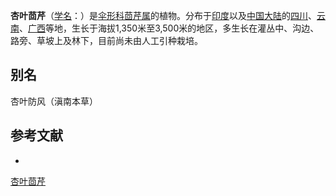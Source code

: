 {{NoteTA|G1=LS}}
{{Speciesbox
| name = 杏叶茴芹
| status = 
| status_system = 
| image = 
| genus = Pimpinella
| species = candolleana
| authority = Wight et Arn.
}}

'''杏叶茴芹'''（[[学名|学名]]：{{lang|la|''Pimpinella candolleana''}}）是[[伞形科|伞形科]][[茴芹属|茴芹属]]的植物。分布于[[印度|印度]]以及[[中国大陆|中国大陆]]的[[四川|四川]]、[[云南|云南]]、[[广西|广西]]等地，生长于海拔1,350米至3,500米的地区，多生长在灌丛中、沟边、路旁、草坡上及林下，目前尚未由人工引种栽培。

== 别名 ==
杏叶防风（滇南本草）

== 参考文献 ==
<div class="references-small">
* {{cite web| url =http://www.bioinfo.cn/db05/KmzwSpecies.php?action=view&id=22999| title =杏叶茴芹| work =《中国高等植物数据库全库》| publisher =中国科学院微生物研究所| author =昆明植物研究所| accessdate =2009-02-25| deadurl =yes| archiveurl =https://web.archive.org/web/20160305051843/http://www.bioinfo.cn/db05/KmzwSpecies.php?action=view&id=22999| archivedate =2016-03-05}}
</div>
{{Taxonbar|from=Q11098442}}

[[Category:茴芹属|杏叶茴芹]]


{{Apiales-stub}}